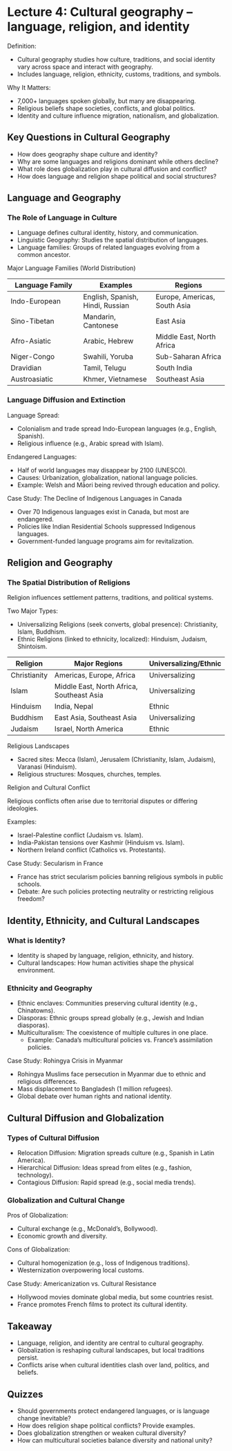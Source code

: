 # Lecture 4: Cultural geography – language, religion, and identity

Definition:

-   Cultural geography studies how culture, traditions, and social identity vary across space and interact with geography.
-   Includes language, religion, ethnicity, customs, traditions, and symbols.

Why It Matters:

-   7,000+ languages spoken globally, but many are disappearing.
-   Religious beliefs shape societies, conflicts, and global politics.
-   Identity and culture influence migration, nationalism, and globalization.

## Key Questions in Cultural Geography

-   How does geography shape culture and identity?
-   Why are some languages and religions dominant while others decline?
-   What role does globalization play in cultural diffusion and conflict?
-   How does language and religion shape political and social structures?

## Language and Geography

### The Role of Language in Culture

-   Language defines cultural identity, history, and communication.
-   Linguistic Geography: Studies the spatial distribution of languages.
-   Language families: Groups of related languages evolving from a common ancestor.

Major Language Families (World Distribution)

| Language Family | Examples | Regions |
|----|----|----|
| Indo-European | English, Spanish, Hindi, Russian | Europe, Americas, South Asia |
| Sino-Tibetan | Mandarin, Cantonese | East Asia |
| Afro-Asiatic | Arabic, Hebrew | Middle East, North Africa |
| Niger-Congo | Swahili, Yoruba | Sub-Saharan Africa |
| Dravidian | Tamil, Telugu | South India |
| Austroasiatic | Khmer, Vietnamese | Southeast Asia |

### Language Diffusion and Extinction

Language Spread:

-   Colonialism and trade spread Indo-European languages (e.g., English, Spanish).
-   Religious influence (e.g., Arabic spread with Islam).

Endangered Languages:

-   Half of world languages may disappear by 2100 (UNESCO).
-   Causes: Urbanization, globalization, national language policies.
-   Example: Welsh and Māori being revived through education and policy.

Case Study: The Decline of Indigenous Languages in Canada

-   Over 70 Indigenous languages exist in Canada, but most are endangered.
-   Policies like Indian Residential Schools suppressed Indigenous languages.
-   Government-funded language programs aim for revitalization.

## Religion and Geography

### The Spatial Distribution of Religions

Religion influences settlement patterns, traditions, and political systems.

Two Major Types:

-   Universalizing Religions (seek converts, global presence): Christianity, Islam, Buddhism.
-   Ethnic Religions (linked to ethnicity, localized): Hinduism, Judaism, Shintoism.

| Religion | Major Regions | Universalizing/Ethnic |
|----|----|----|
| Christianity | Americas, Europe, Africa | Universalizing |
| Islam | Middle East, North Africa, Southeast Asia | Universalizing |
| Hinduism | India, Nepal | Ethnic |
| Buddhism | East Asia, Southeast Asia | Universalizing |
| Judaism | Israel, North America | Ethnic |

Religious Landscapes

-   Sacred sites: Mecca (Islam), Jerusalem (Christianity, Islam, Judaism), Varanasi (Hinduism).
-   Religious structures: Mosques, churches, temples.

Religion and Cultural Conflict

Religious conflicts often arise due to territorial disputes or differing ideologies.

Examples:

-   Israel-Palestine conflict (Judaism vs. Islam).
-   India-Pakistan tensions over Kashmir (Hinduism vs. Islam).
-   Northern Ireland conflict (Catholics vs. Protestants).

Case Study: Secularism in France

-   France has strict secularism policies banning religious symbols in public schools.
-   Debate: Are such policies protecting neutrality or restricting religious freedom?

## Identity, Ethnicity, and Cultural Landscapes

### What is Identity?

-   Identity is shaped by language, religion, ethnicity, and history.
-   Cultural landscapes: How human activities shape the physical environment.

### Ethnicity and Geography

-   Ethnic enclaves: Communities preserving cultural identity (e.g., Chinatowns).
-   Diasporas: Ethnic groups spread globally (e.g., Jewish and Indian diasporas).
-   Multiculturalism: The coexistence of multiple cultures in one place.
    -   Example: Canada’s multicultural policies vs. France’s assimilation policies.

Case Study: Rohingya Crisis in Myanmar

-   Rohingya Muslims face persecution in Myanmar due to ethnic and religious differences.
-   Mass displacement to Bangladesh (1 million refugees).
-   Global debate over human rights and national identity.

## Cultural Diffusion and Globalization

### Types of Cultural Diffusion

-   Relocation Diffusion: Migration spreads culture (e.g., Spanish in Latin America).
-   Hierarchical Diffusion: Ideas spread from elites (e.g., fashion, technology).
-   Contagious Diffusion: Rapid spread (e.g., social media trends).

### Globalization and Cultural Change

Pros of Globalization:

-   Cultural exchange (e.g., McDonald's, Bollywood).
-   Economic growth and diversity.

Cons of Globalization:

-   Cultural homogenization (e.g., loss of Indigenous traditions).
-   Westernization overpowering local customs.

Case Study: Americanization vs. Cultural Resistance

-   Hollywood movies dominate global media, but some countries resist.
-   France promotes French films to protect its cultural identity.

## Takeaway

-   Language, religion, and identity are central to cultural geography.
-   Globalization is reshaping cultural landscapes, but local traditions persist.
-   Conflicts arise when cultural identities clash over land, politics, and beliefs.

## Quizzes

-   Should governments protect endangered languages, or is language change inevitable?
-   How does religion shape political conflicts? Provide examples.
-   Does globalization strengthen or weaken cultural diversity?
-   How can multicultural societies balance diversity and national unity?
